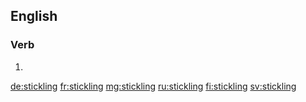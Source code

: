 ==English==

===Verb===
{{head|en|present participle}}

# {{present participle of|stickle|lang=en}}

[[de:stickling]]
[[fr:stickling]]
[[mg:stickling]]
[[ru:stickling]]
[[fi:stickling]]
[[sv:stickling]]